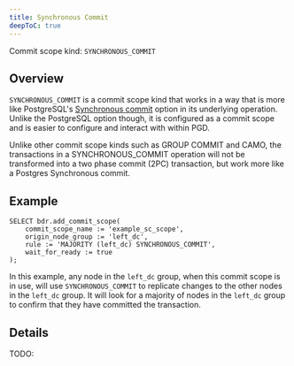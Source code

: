 ```yaml
---
title: Synchronous Commit
deepToC: true
---
```


Commit scope kind: `SYNCHRONOUS_COMMIT`

## Overview

`SYNCHRONOUS_COMMIT` is a commit scope kind that works in a way that is more like PostgreSQL's [Synchronous commit](https://www.postgresql.org/docs/current/runtime-config-wal.html#GUC-SYNCHRONOUS-COMMIT) option in its underlying operation. Unlike the PostgreSQL option though, it is configured as a commit scope and is easier to configure and interact with within PGD. 

Unlike other commit scope kinds such as GROUP COMMIT and CAMO, the transactions in a SYNCHRONOUS_COMMIT operation will not be transformed into a two phase commit (2PC) transaction, but work more like a Postgres Synchronous commit.

## Example

```
SELECT bdr.add_commit_scope(
    commit_scope_name := 'example_sc_scope',
    origin_node_group := 'left_dc',
    rule := 'MAJORITY (left_dc) SYNCHRONOUS_COMMIT',
    wait_for_ready := true
);
```

In this example, any node in the `left_dc` group, when this commit scope is in use, will use `SYNCHRONOUS_COMMIT` to replicate changes to the other nodes in the `left_dc` group. It will look for a majority of nodes in the `left_dc` group to confirm that they have committed the transaction.

## Details

TODO: